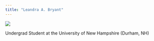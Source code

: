 ---
title: "Leandra A. Bryant"
---

![](Cover Photo.jpg)








Undergrad Student at the University of New Hampshire (Durham, NH)







